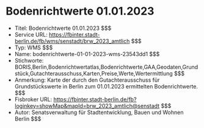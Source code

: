# Bodenrichtwerte 01.01.2023
- Titel: Bodenrichtwerte 01.01.2023 $$$
- Service URL: https://fbinter.stadt-berlin.de/fb/wms/senstadt/brw_2023_amtlich $$$
- Typ: WMS $$$
- Name: bodenrichtwerte-01-01-2023-wms-23543dd1 $$$
- Stichworte: BORIS,Berlin,Bodenrichtwertatlas,Bodenrichtwerte,GAA,Geodaten,Grundstück,Gutachterausschuss,Karten,Preise,Werte,Wertermittlung $$$
- Anmerkung: Karte der durch den Gutachterausschuss für Grundstückswerte in Berlin zum 01.01.2023 ermittelten Bodenrichtwerte. $$$
- Fisbroker URL: https://fbinter.stadt-berlin.de/fb?loginkey=showMap&mapId=brw_2023_amtlich@senstadt $$$
- Autor: Senatsverwaltung für Stadtentwicklung, Bauen und Wohnen Berlin $$$
